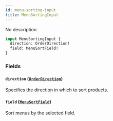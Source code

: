 ```yaml
---
id: menu-sorting-input
title: MenuSortingInput
---
```


No description

```graphql
input MenuSortingInput {
  direction: OrderDirection!
  field: MenuSortField!
}
```

### Fields

#### `direction` ([`OrderDirection`](../../../developer/api-reference/enums/order-direction))

Specifies the direction in which to sort products.

#### `field` ([`MenuSortField`](../../../developer/api-reference/enums/menu-sort-field))

Sort menus by the selected field.
